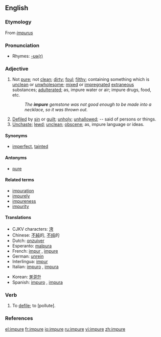 ==English==

===Etymology===
From {{L.}} ''[[impurus]]''

===Pronunciation===
*Rhymes: [[Rhymes:English:-ʊə(r)|-ʊə(r)]]

===Adjective===
{{en-adj-more}}

# Not [[pure]]; not [[clean]]; [[dirty]]; [[foul]]; [[filthy]]; containing something which is [[unclean]] or [[unwholesome]]; [[mixed]] or [[impregnate]]d [[extraneous]] substances; [[adulterate]]d; as, impure water or air; impure drugs, food, etc.
#: ''The '''impure''' gemstone was not good enough to be made into a necklace, so it was thrown out.''
# [[defile|Defiled]] by [[sin]] or [[guilt]]; [[unholy]]; [[unhallowed]]; -- said of persons or things.
# [[unchaste|Unchaste]]; [[lewd]]; [[unclean]]; [[obscene]]; as, impure language or ideas.

====Synonyms====
*[[imperfect]], [[tainted]]

====Antonyms====
*[[pure]]

====Related terms====
*[[impuration]]
*[[impurely]]
*[[impureness]]
*[[impurity]]

====Translations====
{{top}}
*CJKV characters: [[洿]]
*Chinese: [[不純]]的, [[不纯]]的
*Dutch: [[onzuiver]]
*Esperanto: [[malpura]]
*French: [[impur]] {{m}}, [[#French|impure]] {{f}}
*German: [[unrein]]
*Interlingua: [[impur]]
*Italian: [[impuro]] {{m}}, [[impura]] {{f}}
{{mid}}
*Korean: [[불결한]]
*Spanish: [[impuro]] {{m}}, [[impura]] {{f}}
{{bottom}}

===Verb===
{{en-verb|impur|ing}}

# {{transitive}} {{obsolete}} To [[defile]]; to [pollute].

===References===
{{R:Century 1911}}
{{R:Webster 1913}}

[[el:impure]]
[[fr:impure]]
[[io:impure]]
[[ru:impure]]
[[vi:impure]]
[[zh:impure]]